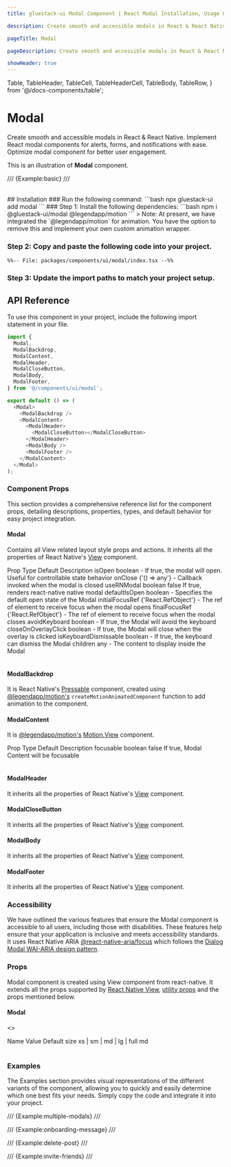 ```yaml
---
title: gluestack-ui Modal Component | React Modal Installation, Usage & API

description: Create smooth and accessible modals in React & React Native. Implement React modal components for alerts, forms, and notifications with ease. Optimize modal component for better user engagement.

pageTitle: Modal

pageDescription: Create smooth and accessible modals in React & React Native. Implement React modal components for alerts, forms, and notifications with ease. Optimize modal component for better user engagement.

showHeader: true
---
```


  Table,
  TableHeader,
  TableCell,
  TableHeaderCell,
  TableBody,
  TableRow,
} from '@/docs-components/table';

# Modal

Create smooth and accessible modals in React & React Native. Implement React modal components for alerts, forms, and notifications with ease. Optimize modal component for better user engagement.

This is an illustration of **Modal** component.

/// {Example:basic} ///

<br />
## Installation

<Tabs>
<TabItem label="CLI">
### Run the following command:
  ```bash
  npx gluestack-ui add modal
  ```
</TabItem>
<TabItem label="Manual">
### Step 1: Install the following dependencies:
```bash
npm i @gluestack-ui/modal @legendapp/motion
```
> Note: At present, we have integrated the `@legendapp/motion` for animation. You have the option to remove this and implement your own custom animation wrapper.

### Step 2: Copy and paste the following code into your project.

```tsx
%%-- File: packages/components/ui/modal/index.tsx --%%
```

### Step 3: Update the import paths to match your project setup.

</TabItem>
</Tabs>

## API Reference

To use this component in your project, include the following import statement in your file.

```ts
import {
  Modal,
  ModalBackdrop,
  ModalContent,
  ModalHeader,
  ModalCloseButton,
  ModalBody,
  ModalFooter,
} from '@/components/ui/modal';
```

<AnatomyImage
  mobileUrl="https://i.imgur.com/XMrIaFD.png"
  webUrl="https://i.imgur.com/y2wTaq8.png"
  classNameStyle="aspect-[513/697] md:aspect-[736/405]"
/>

```ts
export default () => (
  <Modal>
    <ModalBackdrop />
    <ModalContent>
      <ModalHeader>
        <ModalCloseButton></ModalCloseButton>
      </ModalHeader>
      <ModalBody />
      <ModalFooter />
    </ModalContent>
  </Modal>
);
```

### Component Props

This section provides a comprehensive reference list for the component props, detailing descriptions, properties, types, and default behavior for easy project integration.

#### Modal

Contains all View related layout style props and actions. It inherits all the properties of React Native's [View](https://reactnative.dev/docs/view#props) component.

<Table>
  <TableHeader>
    <TableRow>
      <TableHeaderCell>Prop</TableHeaderCell>
      <TableHeaderCell>Type</TableHeaderCell>
      <TableHeaderCell>Default</TableHeaderCell>
      <TableHeaderCell>Description</TableHeaderCell>
    </TableRow>
  </TableHeader>
  <TableBody>
    <TableRow>
      <TableCell>
        <InlineCode>isOpen</InlineCode>
      </TableCell>
      <TableCell>boolean</TableCell>
      <TableCell>-</TableCell>
      <TableCell>
        If true, the modal will open. Useful for controllable state behavior
      </TableCell>
    </TableRow>
    <TableRow>
      <TableCell>
        <InlineCode>onClose</InlineCode>
      </TableCell>
      <TableCell>{'() => any'}</TableCell>
      <TableCell>-</TableCell>
      <TableCell>Callback invoked when the modal is closed</TableCell>
    </TableRow>
    <TableRow>
      <TableCell>
        <InlineCode>useRNModal</InlineCode>
      </TableCell>
      <TableCell>boolean</TableCell>
      <TableCell>false</TableCell>
      <TableCell>If true, renders react-native native modal</TableCell>
    </TableRow>
    <TableRow>
      <TableCell>
        <InlineCode>defaultIsOpen</InlineCode>
      </TableCell>
      <TableCell>boolean</TableCell>
      <TableCell>-</TableCell>
      <TableCell>Specifies the default open state of the Modal</TableCell>
    </TableRow>
    <TableRow>
      <TableCell>
        <InlineCode>initialFocusRef</InlineCode>
      </TableCell>
      <TableCell>{'React.RefObject<any>'}</TableCell>
      <TableCell>-</TableCell>
      <TableCell>
        The ref of element to receive focus when the modal opens
      </TableCell>
    </TableRow>
    <TableRow>
      <TableCell>
        <InlineCode>finalFocusRef</InlineCode>
      </TableCell>
      <TableCell>{'React.RefObject<any>'}</TableCell>
      <TableCell>-</TableCell>
      <TableCell>
        The ref of element to receive focus when the modal closes
      </TableCell>
    </TableRow>
    <TableRow>
      <TableCell>
        <InlineCode>avoidKeyboard</InlineCode>
      </TableCell>
      <TableCell>boolean</TableCell>
      <TableCell>-</TableCell>
      <TableCell>If true, the Modal will avoid the keyboard</TableCell>
    </TableRow>
    <TableRow>
      <TableCell>
        <InlineCode>closeOnOverlayClick</InlineCode>
      </TableCell>
      <TableCell>boolean</TableCell>
      <TableCell>-</TableCell>
      <TableCell>
        If true, the Modal will close when the overlay is clicked
      </TableCell>
    </TableRow>
    <TableRow>
      <TableCell>
        <InlineCode>isKeyboardDismissable</InlineCode>
      </TableCell>
      <TableCell>boolean</TableCell>
      <TableCell>-</TableCell>
      <TableCell>If true, the keyboard can dismiss the Modal</TableCell>
    </TableRow>
    <TableRow>
      <TableCell>
        <InlineCode>children</InlineCode>
      </TableCell>
      <TableCell>any</TableCell>
      <TableCell>-</TableCell>
      <TableCell>The content to display inside the Modal</TableCell>
    </TableRow>
  </TableBody>
</Table>

#### ModalBackdrop

It is React Native's [Pressable](https://reactnative.dev/docs/pressable#props) component, created using [@legendapp/motion's](https://legendapp.com/open-source/motion/) `createMotionAnimatedComponent` function to add animation to the component.

#### ModalContent

It is [@legendapp/motion's](https://legendapp.com/open-source/motion/) [Motion.View](https://legendapp.com/open-source/motion/overview/) component.

<Table>
  <TableHeader>
    <TableRow>
      <TableHeaderCell>Prop</TableHeaderCell>
      <TableHeaderCell>Type</TableHeaderCell>
      <TableHeaderCell>Default</TableHeaderCell>
      <TableHeaderCell>Description</TableHeaderCell>
    </TableRow>
  </TableHeader>
  <TableBody>
    <TableRow>
      <TableCell>
        <InlineCode>focusable</InlineCode>
      </TableCell>
      <TableCell>boolean</TableCell>
      <TableCell>false</TableCell>
      <TableCell>If true, Modal Content will be focusable</TableCell>
    </TableRow>
  </TableBody>
</Table>

#### ModalHeader

It inherits all the properties of React Native's [View](https://reactnative.dev/docs/view) component.

#### ModalCloseButton

It inherits all the properties of React Native's [View](https://reactnative.dev/docs/view) component.

#### ModalBody

It inherits all the properties of React Native's [View](https://reactnative.dev/docs/view) component.

#### ModalFooter

It inherits all the properties of React Native's [View](https://reactnative.dev/docs/view) component.

### Accessibility

We have outlined the various features that ensure the Modal component is accessible to all users, including those with disabilities. These features help ensure that your application is inclusive and meets accessibility standards. It uses React Native ARIA [@react-native-aria/focus](https://react-native-aria.geekyants.com/docs/) which follows the [Dialog Modal WAI-ARIA design pattern](https://www.w3.org/WAI/ARIA/apg/patterns/dialog-modal/).

### Props

Modal component is created using View component from react-native. It extends all the props supported by [React Native View](https://reactnative.dev/docs/view#props), [utility props](/ui/docs/styling/utility-and-sx-props) and the props mentioned below.

#### Modal

<>
  <Table>
    <TableHeader>
      <TableRow>
        <TableHeaderCell>Name</TableHeaderCell>
        <TableHeaderCell>Value</TableHeaderCell>
        <TableHeaderCell>Default</TableHeaderCell>
      </TableRow>
    </TableHeader>
    <TableBody>
      <TableRow>
        <TableCell>
          <InlineCode>size</InlineCode>
        </TableCell>
        <TableCell>xs | sm | md | lg | full</TableCell>
        <TableCell>md</TableCell>
      </TableRow>
    </TableBody>
  </Table>
</>

### Examples

The Examples section provides visual representations of the different variants of the component, allowing you to quickly and easily determine which one best fits your needs. Simply copy the code and integrate it into your project.

/// {Example:multiple-modals} ///

/// {Example:onboarding-message} ///

/// {Example:delete-post} ///

/// {Example:invite-friends} ///
